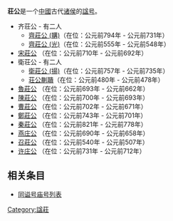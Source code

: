 '''荘公'''是一个[[中國|中國]]古代[[诸侯|诸侯]]的[[谥号|諡号]]。

* 齐荘公 - 有二人
** [[齊莊公_(購)|齊莊公 (購)]]（在位：公元前794年 - 公元前731年） 
** [[齊莊公_(光)|齊莊公 (光)]]（在位：公元前555年 - 公元前548年）
* [[宋莊公|宋莊公]] （在位：公元前710年 - 公元前692年）
* 衛荘公 - 有二人
**[[衛莊公_(揚)|衛莊公 (揚)]]（在位：公元前757年 - 公元前735年） 
**[[衛莊公_(蒯聵)|荘公蒯聵]]（在位：公元前480年 - 公元前478年） 
* [[魯莊公|魯莊公]] （在位：公元前693年 - 公元前662年）
* [[陳莊公|陳莊公]] （在位：公元前700年 - 公元前693年）
* [[曹莊公|曹莊公]] （在位：公元前702年 - 公元前671年）
* [[鄭莊公|鄭莊公]] （在位：公元前743年 - 公元前701年） 
* [[秦莊公|秦莊公]] （在位：公元前821年 - 公元前778年）
* [[燕庄公|燕庄公]] （在位：公元前690年 - 公元前658年）
* [[召莊公|召莊公]] （在位：公元前540年 - 公元前507年）
* [[许庄公|许庄公]] （在位：公元前731年 - 公元前712年）

== 相关条目 ==
* [[同谥号庙号列表|同谥号庙号列表]]

[[Category:諡莊|Category:諡莊]]
{{disambig}}